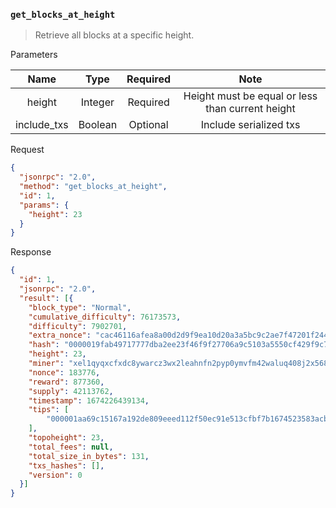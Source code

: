 ### `get_blocks_at_height`

> Retrieve all blocks at a specific height.

Parameters

|  Name       |   Type  | Required |                       Note                       |
|:-----------:|:-------:|:--------:|:------------------------------------------------:|
| height      | Integer | Required | Height must be equal or less than current height |
| include_txs | Boolean | Optional | Include serialized txs                           |

Request

```json
{
  "jsonrpc": "2.0",
  "method": "get_blocks_at_height",
  "id": 1,
  "params": {
    "height": 23
  }
}
```

Response

```json
{
  "id": 1,
  "jsonrpc": "2.0",
  "result": [{
    "block_type": "Normal",
    "cumulative_difficulty": 76173573,
    "difficulty": 7902701,
    "extra_nonce": "cac46116afea8a00d2d9f9ea10d20a3a5bc9c2ae7f47201f24450e3e3fe5ec09",
    "hash": "0000019fab49717777dba2ee23f46f9f27706a9c5103a5550cf429f9c786b1e4",
    "height": 23,
    "miner": "xel1qyqxcfxdc8ywarcz3wx2leahnfn2pyp0ymvfm42waluq408j2x5680g05xfx5",
    "nonce": 183776,
    "reward": 877360,
    "supply": 42113762,
    "timestamp": 1674226439134,
    "tips": [
        "000001aa69c15167a192de809eeed112f50ec91e513cfbf7b1674523583acbf9"
    ],
    "topoheight": 23,
    "total_fees": null,
    "total_size_in_bytes": 131,
    "txs_hashes": [],
    "version": 0
  }]
}
```
